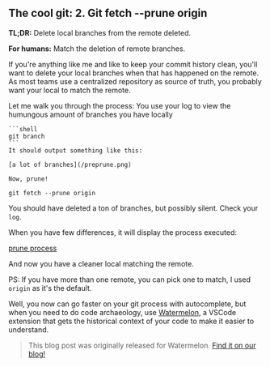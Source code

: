 ## The cool git: 2. Git fetch --prune origin

**TL;DR:** Delete local branches from the remote deleted.

**For humans:** Match the deletion of remote branches.

If you're anything like me and like to keep your commit history clean, you'll want to delete your local branches when that has happened on the remote. As most teams use a centralized repository as source of truth, you probably want your local to match the remote.

Let me walk you through the process:
You use your log to view the humungous amount of branches you have locally
    
    ```shell
    git branch
    ```
    It should output something like this:
    
    [a lot of branches](/preprune.png)

    Now, prune!

```shell
git fetch --prune origin
```
You should have deleted a ton of branches, but possibly silent. Check your ```log```.

When you have few differences, it will display the process executed:

[prune process](/pruneprocess.png)

And now you have a cleaner local matching the remote.

PS: If you have more than one remote, you can pick one to match, I used ```origin``` as it's the default.

Well, you now can go faster on your git process with autocomplete, but when you need to do code archaeology, use [Watermelon](https://watermelon.tools), a VSCode extension that gets the historical context of your code to make it easier to understand. 
> This blog post was originally released for Watermelon. [Find it on our blog!](https://watermelon.tools/post/the-cool-git-git-prune-remote)